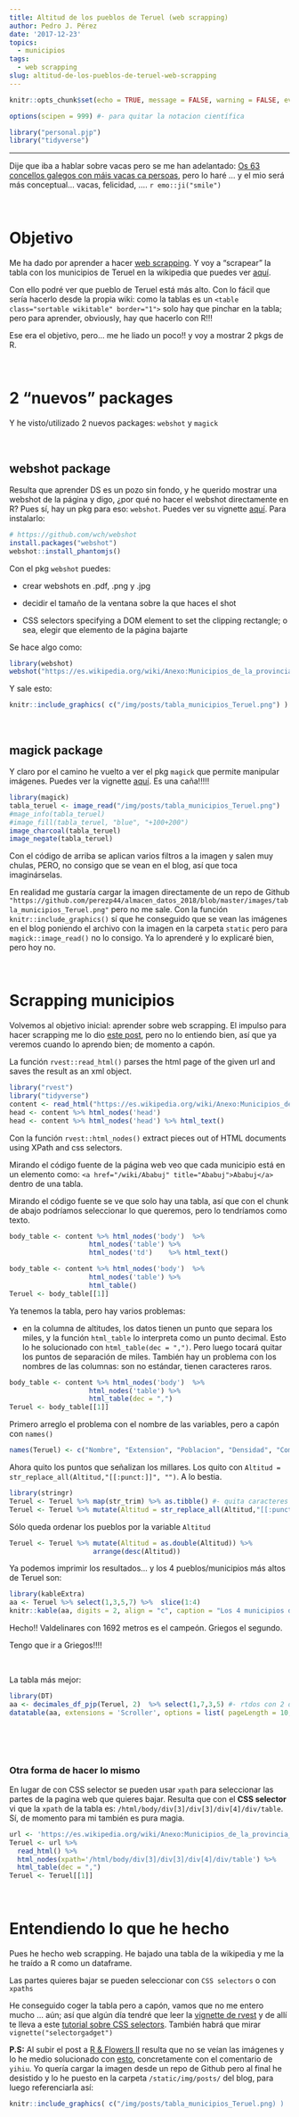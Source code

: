 ```yaml
---
title: Altitud de los pueblos de Teruel (web scrapping)
author: Pedro J. Pérez
date: '2017-12-23'
topics:
  - municipios
tags:
  - web scrapping
slug: altitud-de-los-pueblos-de-teruel-web-scrapping
---
```




```r
knitr::opts_chunk$set(echo = TRUE, message = FALSE, warning = FALSE, eval = TRUE )
```

```r
options(scipen = 999) #- para quitar la notacion científica
```
 
```r
library("personal.pjp")
library("tidyverse")
```


-------------------------

Dije que iba a hablar sobre vacas pero se me han adelantado: [Os 63 concellos galegos con máis vacas ca persoas](http://www.gciencia.com/tolociencia/vacas-persoas-galicia/), pero lo haré ... y el mio será más conceptual... vacas, felicidad, .... `r emo::ji("smile")`

<br>


# Objetivo

Me ha dado por aprender a hacer [web scrapping](https://es.wikipedia.org/wiki/Web_scraping). Y voy a "scrapear" la tabla con los municipios de Teruel en la wikipedia que puedes ver [aquí](https://es.wikipedia.org/wiki/Anexo:Municipios_de_la_provincia_de_Teruel).

Con ello podré ver que pueblo de Teruel está más alto. Con lo fácil que sería hacerlo desde la propia wiki: como la tablas es un `<table class="sortable wikitable" border="1">` solo hay que pinchar en la tabla; pero para aprender, obviously, hay que hacerlo con R!!!


Ese era el objetivo, pero... me he liado un poco!! y voy a mostrar 2 pkgs de R.

<br>

# 2 "nuevos" packages

Y he visto/utilizado 2 nuevos packages: `webshot` y `magick`

<br>

## webshot package

Resulta que aprender DS es un pozo sin fondo, y he querido mostrar una webshot de la página y digo, ¿por qué no hacer el webshot directamente en R? Pues sí, hay un pkg para eso: `webshot`. Puedes ver su vignette [aquí](https://github.com/wch/webshot). Para instalarlo:

```r
# https://github.com/wch/webshot
install.packages("webshot")
webshot::install_phantomjs()
```

Con el pkg `webshot` puedes:  

 - crear webshots en .pdf, .png y .jpg
 
 - decidir el tamaño de la ventana sobre la que haces el shot
 
 - CSS selectors specifying a DOM element to set the clipping rectangle; o sea, elegir que elemento de la página bajarte


 Se hace algo como:
 
```r
library(webshot)
webshot("https://es.wikipedia.org/wiki/Anexo:Municipios_de_la_provincia_de_Teruel", "./imagenes/tabla_municipios.png", cliprect = "viewport")
```

Y sale esto:

```r
knitr::include_graphics( c("/img/posts/tabla_municipios_Teruel.png") )
```

<br>

## magick package

Y claro por el camino he vuelto a ver el pkg `magick` que permite manipular imágenes. Puedes ver la vignette [aquí](https://cran.r-project.org/web/packages/magick/vignettes/intro.html#image_io). Es una caña!!!!!



```r
library(magick)
tabla_teruel <- image_read("/img/posts/tabla_municipios_Teruel.png")
#mage_info(tabla_teruel)
#image_fill(tabla_teruel, "blue", "+100+200")
image_charcoal(tabla_teruel)
image_negate(tabla_teruel)
```

Con el código de arriba se aplican varios filtros a la imagen y salen muy chulas, PERO, no consigo que se vean en el blog, así que toca imaginárselas. 

En realidad me gustaría cargar la imagen directamente de un repo de Github `"https://github.com/perezp44/almacen_datos_2018/blob/master/images/tabla_municipios_Teruel.png"` pero no me sale. Con la función `knitr::include_graphics()` sí que he conseguido que se vean las imágenes en el blog poniendo el archivo con la imagen en la carpeta `static` pero para `magick::image_read()` no lo consigo. Ya lo aprenderé y lo explicaré bien, pero hoy no.


<br>


# Scrapping municipios

Volvemos al objetivo inicial: aprender sobre web scrapping. El impulso para hacer scrapping me lo dio [este post](https://www.r-bloggers.com/building-a-hacker-news-scraper-with-8-lines-of-r-code-using-rvest-library/amp/), pero no lo entiendo bien, así que ya veremos cuando lo aprendo bien; de momento a capón.



La función `rvest::read_html()` parses the html page of the given url and saves the result as an xml object. 

```r
library("rvest")
library("tidyverse")
content <- read_html("https://es.wikipedia.org/wiki/Anexo:Municipios_de_la_provincia_de_Teruel")
head <- content %>% html_nodes('head') 
head <- content %>% html_nodes('head') %>% html_text()
```

Con la función `rvest::html_nodes()` extract pieces out of HTML documents using XPath and css selectors. 

Mirando el código fuente de la página web veo que cada municipio está en un elemento como: `<a href="/wiki/Ababuj" title="Ababuj">Ababuj</a>` dentro de una tabla.


Mirando el código fuente se ve que solo hay una tabla, así que con el chunk de abajo podríamos seleccionar lo que queremos, pero lo tendríamos como texto.

```r
body_table <- content %>% html_nodes('body')  %>%
                    html_nodes('table') %>%
                    html_nodes('td')    %>% html_text()
```


```r
body_table <- content %>% html_nodes('body')  %>%
                    html_nodes('table') %>%
                    html_table() 
Teruel <- body_table[[1]]
```

Ya tenemos la tabla, pero hay varios problemas:

- en la columna de altitudes, los datos tienen un punto que separa los miles, y la función `html_table` lo interpreta como un punto decimal. Esto lo he solucionado con ` html_table(dec = ",")`. Pero luego tocará quitar los puntos de separación de miles.  También hay un problema con los nombres de las columnas: son no estándar, tienen caracteres raros.

```r
body_table <- content %>% html_nodes('body')  %>%
                    html_nodes('table') %>%
                    html_table(dec = ",") 
Teruel <- body_table[[1]]
```


Primero arreglo el problema con el nombre de las variables, pero  a capón con `names()`


```r
names(Teruel) <- c("Nombre", "Extension", "Poblacion", "Densidad", "Comarca", "Partido_judicial", "Altitud")
```

Ahora quito los puntos que señalizan los millares. Los quito con `Altitud = str_replace_all(Altitud,"[[:punct:]]", "")`. A lo bestia.

```r
library(stringr)
Teruel <- Teruel %>% map(str_trim) %>% as.tibble() #- quita caracteres al final
Teruel <- Teruel %>% mutate(Altitud = str_replace_all(Altitud,"[[:punct:]]", "")) 
```


Sólo queda ordenar los pueblos por la variable `Altitud`

```r
Teruel <- Teruel %>% mutate(Altitud = as.double(Altitud)) %>%    
                     arrange(desc(Altitud))
```


Ya podemos imprimir los resultados... y los 4 pueblos/municipios más altos de Teruel son:

```r
library(kableExtra)
aa <- Teruel %>% select(1,3,5,7) %>%  slice(1:4) 
knitr::kable(aa, digits = 2, align = "c", caption = "Los 4 municipios de Teruel con más altitud" )
```
 
Hecho!! Valdelinares con 1692 metros es el campeón. Griegos el segundo. 

Tengo que ir a Griegos!!!!
 
<br>

La tabla más mejor:
 
```r
library(DT)
aa <- decimales_df_pjp(Teruel, 2)  %>% select(1,7,3,5) #- rtdos con 2 decimales
datatable(aa, extensions = 'Scroller', options = list( pageLength = 10, deferRender = TRUE,scrollY = 400,scroller = TRUE), rownames = F, filter = "top" )
```
 

<br>

<br>


### Otra forma de hacer lo mismo

En lugar de con CSS selector se pueden usar `xpath` para seleccionar las partes de la pagina web que quieres bajar. Resulta que con el **CSS selector** vi que la `xpath` de la tabla es: `/html/body/div[3]/div[3]/div[4]/div/table`. Sí, de momento para mi también es pura magia.


```r
url <- 'https://es.wikipedia.org/wiki/Anexo:Municipios_de_la_provincia_de_Teruel'
Teruel <- url %>%
  read_html() %>%
  html_nodes(xpath='/html/body/div[3]/div[3]/div[4]/div/table') %>%
  html_table(dec = ",") 
Teruel <- Teruel[[1]]
```

<br>


# Entendiendo lo que he hecho

Pues he hecho web scrapping. He bajado una tabla de la wikipedia y me la he traído a R como un dataframe.

Las partes quieres bajar se pueden seleccionar con `CSS selectors` o con `xpaths`


He conseguido coger la tabla pero a capón, vamos que no me entero mucho ... aún; así que algún día tendré que leer la [vignette de rvest](https://github.com/hadley/rvest) y de allí te lleva  a este [tutorial sobre CSS selectors](http://flukeout.github.io/). También habrá que mirar `vignette("selectorgadget")` 


**P.S:** Al subir el post a [R & Flowers II](https://rflowers2.netlify.com/) resulta que  no se veían las imágenes y lo he medio solucionado con [esto](https://github.com/rstudio/blogdown/issues/45), concretamente con el comentario de `yihiu`.
Yo quería cargar la imagen desde un repo de Github pero al final he desistido y lo he puesto en la carpeta `/static/img/posts/` del blog, para luego referenciarla así:

```r
knitr::include_graphics( c("/img/posts/tabla_municipios_Teruel.png) )
```
